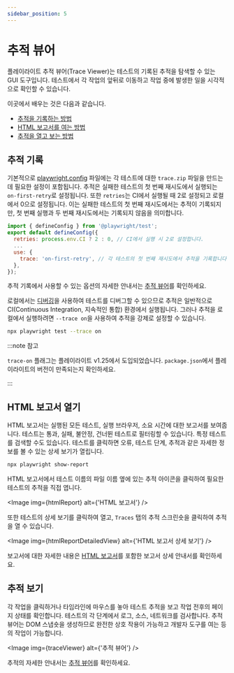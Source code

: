 ```yaml
---
sidebar_position: 5
---
```



# 추적 뷰어

플레이라이트 추적 뷰어(Trace Viewer)는 테스트의 기록된 추적을 탐색할 수 있는 GUI 도구입니다. 테스트에서 각 작업의 앞뒤로 이동하고 작업 중에 발생한 일을 시각적으로 확인할 수 있습니다.

이곳에서 배우는 것은 다음과 같습니다.

- [추적을 기록하는 방법](#추적-기록)
- [HTML 보고서를 여는 방법](#html-보고서-열기)
- [추적을 열고 보는 방법](#추적-보기)

## 추적 기록

기본적으로 [playwright.config](https://playwright.dev/docs/test-configuration#record-test-trace) 파일에는 각 테스트에 대한 `trace.zip` 파일을 만드는 데 필요한 설정이 포함됩니다. 추적은 실패한 테스트의 첫 번째 재시도에서 실행되는 `on-first-retry`로 설정됩니다. 또한 `retries`는 CI에서 실행될 때 2로 설정되고 로컬에서 0으로 설정됩니다. 이는 실패한 테스트의 첫 번째 재시도에서는 추적이 기록되지만, 첫 번째 실행과 두 번째 재시도에서는 기록되지 않음을 의미합니다.

```js
import { defineConfig } from '@playwright/test';
export default defineConfig({
  retries: process.env.CI ? 2 : 0, // CI에서 실행 시 2로 설정합니다.
  ...
  use: {
    trace: 'on-first-retry', // 각 테스트의 첫 번째 재시도에서 추적을 기록합니다.
  },
});
```

추적 기록에서 사용할 수 있는 옵션의 자세한 안내서는 [추적 뷰어](https://playwright.dev/docs/trace-viewer)를 확인하세요.

로컬에서는 [디버깅](https://playwright.dev/docs/debug)을 사용하여 테스트를 디버그할 수 있으므로 추적은 일반적으로 CI(Continuous Integration, 지속적인 통합) 환경에서 실행됩니다. 그러나 추적을 로컬에서 실행하려면 `--trace on`을 사용하여 추적을 강제로 설정할 수 있습니다.

```bash
npx playwright test --trace on
```

:::note 참고

`trace-on` 플래그는 플레이라이트 v1.25에서 도입되었습니다. `package.json`에서 플레이라이트의 버전이 만족되는지 확인하세요.

:::

## HTML 보고서 열기

HTML 보고서는 실행된 모든 테스트, 실행 브라우저, 소요 시간에 대한 보고서를 보여줍니다. 테스트는 통과, 실패, 불안정, 건너뛴 테스트로 필터링할 수 있습니다. 특정 테스트를 검색할 수도 있습니다. 테스트를 클릭하면 오류, 테스트 단계, 추적과 같은 자세한 정보를 볼 수 있는 상세 보기가 열립니다.

```bash
npx playwright show-report
```

HTML 보고서에서 테스트 이름의 파일 이름 옆에 있는 추적 아이콘을 클릭하여 필요한 테스트의 추적을 직접 엽니다.

<Image img={htmlReport} alt={'HTML 보고서'} />

또한 테스트의 상세 보기를 클릭하여 열고, `Traces` 탭의 추적 스크린숏을 클릭하여 추적을 열 수 있습니다.

<Image img={htmlReportDetailedView} alt={'HTML 보고서 상세 보기'} />

보고서에 대한 자세한 내용은 [HTML 보고서](https://playwright.dev/docs/test-reporters#html-reporter)를 포함한 보고서 상세 안내서를 확인하세요.

## 추적 보기

각 작업을 클릭하거나 타임라인에 마우스를 놓아 테스트 추적을 보고 작업 전후의 페이지 상태를 확인합니다. 테스트의 각 단계에서 로그, 소스, 네트워크를 검사합니다. 추적 뷰어는 DOM 스냅숏을 생성하므로 완전한 상호 작용이 가능하고 개발자 도구를 여는 등의 작업이 가능합니다.

<Image img={traceViewer} alt={'추적 뷰어'} />

추적의 자세한 안내서는 [추적 뷰어](https://playwright.dev/docs/trace-viewer)를 확인하세요.

